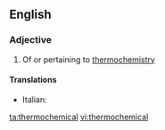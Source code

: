 ==English==

===Adjective===
{{en-adj|-}}

# Of or pertaining to [[thermochemistry]]

====Translations====
{{trans-top}}
* Italian: {{t-|it|termochimico}}
{{trans-mid}}

{{trans-bottom}}

[[ta:thermochemical]]
[[vi:thermochemical]]